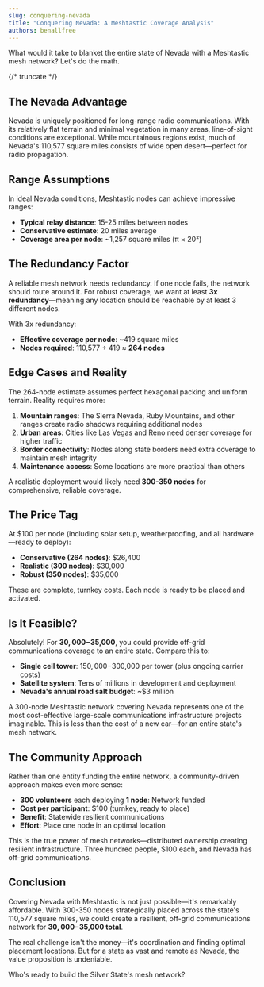 ```yaml
---
slug: conquering-nevada
title: "Conquering Nevada: A Meshtastic Coverage Analysis"
authors: benallfree
---
```


What would it take to blanket the entire state of Nevada with a Meshtastic mesh network? Let's do the math.

{/* truncate */}

## The Nevada Advantage

Nevada is uniquely positioned for long-range radio communications. With its relatively flat terrain and minimal vegetation in many areas, line-of-sight conditions are exceptional. While mountainous regions exist, much of Nevada's 110,577 square miles consists of wide open desert—perfect for radio propagation.

## Range Assumptions

In ideal Nevada conditions, Meshtastic nodes can achieve impressive ranges:
- **Typical relay distance**: 15-25 miles between nodes
- **Conservative estimate**: 20 miles average
- **Coverage area per node**: ~1,257 square miles (π × 20²)

## The Redundancy Factor

A reliable mesh network needs redundancy. If one node fails, the network should route around it. For robust coverage, we want at least **3x redundancy**—meaning any location should be reachable by at least 3 different nodes.

With 3x redundancy:
- **Effective coverage per node**: ~419 square miles
- **Nodes required**: 110,577 ÷ 419 ≈ **264 nodes**

## Edge Cases and Reality

The 264-node estimate assumes perfect hexagonal packing and uniform terrain. Reality requires more:

1. **Mountain ranges**: The Sierra Nevada, Ruby Mountains, and other ranges create radio shadows requiring additional nodes
2. **Urban areas**: Cities like Las Vegas and Reno need denser coverage for higher traffic
3. **Border connectivity**: Nodes along state borders need extra coverage to maintain mesh integrity
4. **Maintenance access**: Some locations are more practical than others

A realistic deployment would likely need **300-350 nodes** for comprehensive, reliable coverage.

## The Price Tag

At $100 per node (including solar setup, weatherproofing, and all hardware—ready to deploy):
- **Conservative (264 nodes)**: $26,400
- **Realistic (300 nodes)**: $30,000
- **Robust (350 nodes)**: $35,000

These are complete, turnkey costs. Each node is ready to be placed and activated.

## Is It Feasible?

Absolutely! For **$30,000-$35,000**, you could provide off-grid communications coverage to an entire state. Compare this to:
- **Single cell tower**: $150,000-$300,000 per tower (plus ongoing carrier costs)
- **Satellite system**: Tens of millions in development and deployment
- **Nevada's annual road salt budget**: ~$3 million

A 300-node Meshtastic network covering Nevada represents one of the most cost-effective large-scale communications infrastructure projects imaginable. This is less than the cost of a new car—for an entire state's mesh network.

## The Community Approach

Rather than one entity funding the entire network, a community-driven approach makes even more sense:
- **300 volunteers** each deploying **1 node**: Network funded
- **Cost per participant**: $100 (turnkey, ready to place)
- **Benefit**: Statewide resilient communications
- **Effort**: Place one node in an optimal location

This is the true power of mesh networks—distributed ownership creating resilient infrastructure. Three hundred people, $100 each, and Nevada has off-grid communications.

## Conclusion

Covering Nevada with Meshtastic is not just possible—it's remarkably affordable. With 300-350 nodes strategically placed across the state's 110,577 square miles, we could create a resilient, off-grid communications network for **$30,000-$35,000 total**.

The real challenge isn't the money—it's coordination and finding optimal placement locations. But for a state as vast and remote as Nevada, the value proposition is undeniable.

Who's ready to build the Silver State's mesh network?


